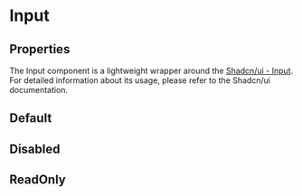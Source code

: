 
<Meta of={stories} />

# Input

## Properties

<ArgTypes of={stories} />

The Input component is a lightweight wrapper around the [Shadcn/ui - Input](https://ui.shadcn.com/docs/components/input).
For detailed information about its usage, please refer to the Shadcn/ui documentation.

## Default

<Canvas of={stories.Default} />

## Disabled

<Canvas of={stories.Disabled} />

## ReadOnly

<Canvas of={stories.ReadOnly} />

